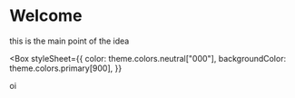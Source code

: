 
<Meta title="Introduction" />

# Welcome

this is the main point of the idea

<Box
  styleSheet={{
    color: theme.colors.neutral["000"],
    backgroundColor: theme.colors.primary[900],
  }}
>
  oi
</Box>